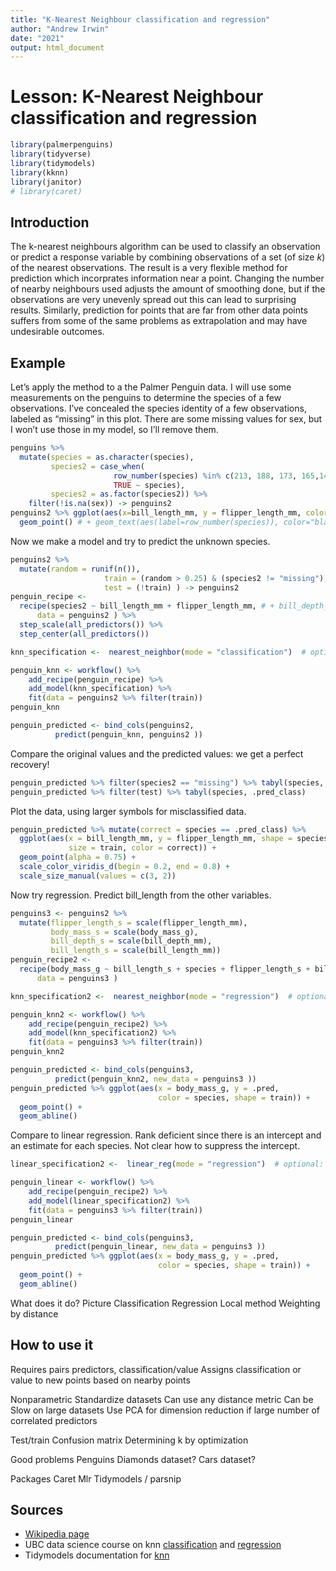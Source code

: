 ```yaml
---
title: "K-Nearest Neighbour classification and regression"
author: "Andrew Irwin"
date: "2021"
output: html_document
---
```


# Lesson: K-Nearest Neighbour classification and regression

```r
library(palmerpenguins)
library(tidyverse)
library(tidymodels)
library(kknn)
library(janitor)
# library(caret)
```

## Introduction

The k-nearest neighbours algorithm can be used to classify an observation or predict a response variable by combining observations of a set (of size $k$) of the nearest observations. The result is a very flexible method for prediction which incorprates information near a point. Changing the number of nearby neighbours used adjusts the amount of smoothing done, but if the observations are very unevenly spread out this can lead to surprising results. Similarly, prediction for points that are far from other data points suffers from some of the same problems as extrapolation and may have undesirable outcomes.

## Example

Let's apply the method to a the Palmer Penguin data. I will use some measurements on the penguins to determine the species of a few observations. I've concealed the species identity of a few observations, labeled as "missing" in this plot. There are some missing values for sex, but I won't use those in my model, so I'll remove them.

```r
penguins %>%
  mutate(species = as.character(species), 
         species2 = case_when(
                       row_number(species) %in% c(213, 188, 173, 165,146, 100, 231, 96, 217, 254) ~ "missing", 
                       TRUE ~ species),
         species2 = as.factor(species2)) %>%
    filter(!is.na(sex)) -> penguins2
penguins2 %>% ggplot(aes(x=bill_length_mm, y = flipper_length_mm, color=species2)) +
  geom_point() # + geom_text(aes(label=row_number(species)), color="black", label.size=0.1)
```

Now we make a model and try to predict the unknown species. 

```r
penguins2 %>% 
  mutate(random = runif(n()),
                     train = (random > 0.25) & (species2 != "missing"),
                     test = (!train) ) -> penguins2
penguin_recipe <- 
  recipe(species2 ~ bill_length_mm + flipper_length_mm, # + bill_depth_mm + body_mass_g, # add to improve model
      data = penguins2 ) %>%
  step_scale(all_predictors()) %>%
  step_center(all_predictors()) 

knn_specification <-  nearest_neighbor(mode = "classification")  # optional: neighbours = <integer>

penguin_knn <- workflow() %>% 
    add_recipe(penguin_recipe) %>%
    add_model(knn_specification) %>%
    fit(data = penguins2 %>% filter(train))
penguin_knn

penguin_predicted <- bind_cols(penguins2,
          predict(penguin_knn, penguins2 ))

```

Compare the original values and the predicted values: we get a perfect recovery!

```r
penguin_predicted %>% filter(species2 == "missing") %>% tabyl(species, .pred_class)
penguin_predicted %>% filter(test) %>% tabyl(species, .pred_class)
```

Plot the data, using larger symbols for misclassified data.

```r
penguin_predicted %>% mutate(correct = species == .pred_class) %>%
  ggplot(aes(x = bill_length_mm, y = flipper_length_mm, shape = species, 
             size = train, color = correct)) +
  geom_point(alpha = 0.75) +
  scale_color_viridis_d(begin = 0.2, end = 0.8) + 
  scale_size_manual(values = c(3, 2))

```


Now try regression. Predict bill_length from the other variables.

```r
penguins3 <- penguins2 %>%
  mutate(flipper_length_s = scale(flipper_length_mm), 
         body_mass_s = scale(body_mass_g),
         bill_depth_s = scale(bill_depth_mm),
         bill_length_s = scale(bill_length_mm))
penguin_recipe2 <- 
  recipe(body_mass_g ~ bill_length_s + species + flipper_length_s + bill_depth_s, 
      data = penguins3 )  

knn_specification2 <-  nearest_neighbor(mode = "regression")  # optional: neighbours = <integer>

penguin_knn2 <- workflow() %>% 
    add_recipe(penguin_recipe2) %>%
    add_model(knn_specification2) %>%
    fit(data = penguins3 %>% filter(train))
penguin_knn2

penguin_predicted <- bind_cols(penguins3,
          predict(penguin_knn2, new_data = penguins3 ))
penguin_predicted %>% ggplot(aes(x = body_mass_g, y = .pred,
                                 color = species, shape = train)) + 
  geom_point() + 
  geom_abline()
```

Compare to linear regression. Rank deficient since there is an intercept and an estimate for each species. Not clear how to suppress the intercept.

```r
linear_specification2 <-  linear_reg(mode = "regression")  # optional: neighbours = <integer>

penguin_linear <- workflow() %>% 
    add_recipe(penguin_recipe2) %>%
    add_model(linear_specification2) %>%
    fit(data = penguins3 %>% filter(train))
penguin_linear

penguin_predicted <- bind_cols(penguins3,
          predict(penguin_linear, new_data = penguins3 ))
penguin_predicted %>% ggplot(aes(x = body_mass_g, y = .pred,
                                 color = species, shape = train)) + 
  geom_point() + 
  geom_abline()
```

What does it do?
Picture
Classification
Regression
Local method
Weighting by distance

## How to use it

Requires pairs predictors, classification/value
Assigns classification or value to new points based on nearby points

Nonparametric
Standardize datasets
Can use any distance metric
Can be Slow on large datasets
Use PCA for dimension reduction if large number of correlated predictors

Test/train
Confusion matrix
Determining k by optimization

Good problems
Penguins
Diamonds dataset?
Cars dataset?

Packages
Caret
Mlr
Tidymodels / parsnip

## Sources

* [Wikipedia page](https://en.wikipedia.org/wiki/K-nearest_neighbors_algorithm)
* UBC data science course on knn [classification](https://ubc-dsci.github.io/introduction-to-datascience/classification.html) and [regression](https://ubc-dsci.github.io/introduction-to-datascience/regression1.html)
* Tidymodels documentation for [knn](https://www.tidymodels.org/learn/statistics/k-means/)

